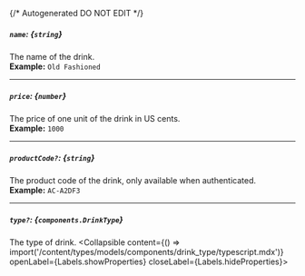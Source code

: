 {/* Autogenerated DO NOT EDIT  */}

##### `name`: *{`string`}*
The name of the drink.
<br/>
**Example:** `Old Fashioned`

---
##### `price`: *{`number`}*
The price of one unit of the drink in US cents.
<br/>
**Example:** `1000`

---
##### `productCode?`: *{`string`}*
The product code of the drink, only available when authenticated.
<br/>
**Example:** `AC-A2DF3`

---
##### `type?`: *{`components.DrinkType`}*
The type of drink.
<Collapsible content={() => import('/content/types/models/components/drink_type/typescript.mdx')} openLabel={Labels.showProperties} closeLabel={Labels.hideProperties}>
</Collapsible>


